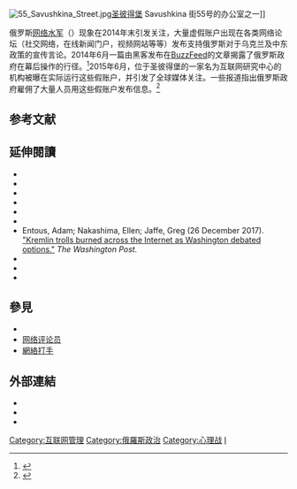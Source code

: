 {{noteTA|G1=IT}}
[[File:55_Savushkina_Street.jpg|thumb]][[圣彼得堡|圣彼得堡]] Savushkina 街55号的办公室之一]]

俄罗斯[[网络水军|网络水军]]（{{lang-en|Trolls from Olgino}}）现象在2014年末引发关注，大量虚假账户出现在各类网络论坛（社交网络，在线新闻门户，视频网站等等）发布支持俄罗斯对于乌克兰及中东政策的宣传言论。2014年6月一篇由黑客发布在[[BuzzFeed|BuzzFeed]]的文章揭露了俄罗斯政府在幕后操作的行径。<ref name="BuzzFeed_02.06.2014">{{Cite news|url=http://www.buzzfeed.com/maxseddon/documents-show-how-russias-troll-army-hit-america|title=Documents Show How Russia’s Troll Army Hit America|date=2014-06-02|language=en|author=Max Seddon|website=[[BuzzFeed|BuzzFeed]]|access-date=2016-06-12|archive-date=2016-05-10|archive-url=https://web.archive.org/web/20160510160755/https://www.buzzfeed.com/maxseddon/documents-show-how-russias-troll-army-hit-america|dead-url=no}}</ref>2015年6月，位于圣彼得堡的一家名为互联网研究中心的机构被曝在实际运行这些假账户，并引发了全球媒体关注。一些报道指出俄罗斯政府雇佣了大量人员用这些假账户发布信息。<ref>{{Cite news|url=https://share.america.gov/trolls-everything-you-wanted-to-know/|title=Everything you wanted to know about trolls but were afraid to ask|date=4 November 2015|publisher=U.S. State Dept. [[Bureau_of_International_Information_Programs|Bureau of International Information Programs]]|newspaper=[[ShareAmerica|ShareAmerica]]|accessdate=6 November 2015|language=en-US|author=<!--Staff writer(s); by-line is ShareAmerica.-->|archive-date=2017-10-07|archive-url=https://web.archive.org/web/20171007052712/https://share.america.gov/trolls-everything-you-wanted-to-know/|dead-url=yes}}</ref>

==参考文献==
{{Reflist}}

==延伸閱讀==
{{refbegin|2}}
* {{cite journal|title=Russia's Online-Comment Propaganda Army|author=Olga Khazan|journal=[[大西洋_(雜誌)|The Atlantic]]|date=9 October 2013|url=https://www.theatlantic.com/international/archive/2013/10/russias-online-comment-propaganda-army/280432/|access-date=2019-03-22|archive-date=2013-10-09|archive-url=https://web.archive.org/web/20131009161712/https://www.theatlantic.com/international/archive/2013/10/russias-online-comment-propaganda-army/280432/|dead-url=no}}
* {{cite journal|first=Adrian|last=Chen|authorlink=Adrian Chen|date=2 June 2015|url=https://www.nytimes.com/2015/06/07/magazine/the-agency.html|title=The Agency|journal=[[The_New_York_Times_Magazine|The New York Times Magazine]]|access-date=2019-03-22|archive-date=2019-10-13|archive-url=https://web.archive.org/web/20191013094224/https://www.nytimes.com/2015/06/07/magazine/the-agency.html|dead-url=no}}
* {{cite news|title=Russia's troll factory|first=Cory|last=Doctrow|author-link1=科利·多克托罗|publisher=[[Boing_Boing|Boing Boing]]|date=2 June 2015|url=http://boingboing.net/2015/06/02/russias-troll-factory.html|accessdate=2019-03-22|archive-date=2015-06-05|archive-url=https://web.archive.org/web/20150605041136/http://boingboing.net/2015/06/02/russias-troll-factory.html|dead-url=no}}
* {{cite news|title=A whistleblower is trying to bring down Russia’s secret Internet troll army|author=Karoun Demirjian|newspaper=[[The_Washington_Post|The Washington Post]]|date=4 June 2015|url=https://www.washingtonpost.com/blogs/worldviews/wp/2015/06/04/a-whistleblower-is-trying-to-bring-down-russias-secret-internet-troll-army/|accessdate=2019-03-22|archive-date=2015-07-18|archive-url=https://web.archive.org/web/20150718094818/https://www.washingtonpost.com/blogs/worldviews/wp/2015/06/04/a-whistleblower-is-trying-to-bring-down-russias-secret-internet-troll-army/|dead-url=no}}
* {{cite audio|title=Trolls for hire: Why are Russians being paid to wreak havoc online?|date=10 June 2015|url=http://www.cbc.ca/radio/q/schedule-for-wednesday-june-10-2015-1.3107352/trolls-for-hire-why-are-russians-being-paid-to-wreak-havoc-online-1.3107356|type=radio show podcast|work=[[Q_(radio_show)|Q]]|publisher=[[Canadian_Broadcasting_Corporation|Canadian Broadcasting Corporation]]|access-date=2019-03-22|archive-date=2020-09-24|archive-url=https://web.archive.org/web/20200924035818/https://www.cbc.ca/radio/q/schedule-for-wednesday-june-10-2015-1.3107352/trolls-for-hire-why-are-russians-being-paid-to-wreak-havoc-online-1.3107356|dead-url=no}}
* {{cite news|first=Caitlin|last=Dickerson|date=26 September 2017|url=https://www.nytimes.com/2017/09/26/magazine/how-fake-news-turned-a-small-town-upside-down.html|title=How Fake News Turned a Small Town Upside Down|newspaper=[[The_New_York_Times_Magazine|The New York Times Magazine]]|accessdate=2019-03-22|archive-date=2019-03-22|archive-url=https://web.archive.org/web/20190322161902/https://www.nytimes.com/2017/09/26/magazine/how-fake-news-turned-a-small-town-upside-down.html|dead-url=no}}
* Entous, Adam; Nakashima, Ellen; Jaffe, Greg (26 December 2017). [https://www.washingtonpost.com/world/national-security/kremlin-trolls-burned-across-the-internet-as-washington-debated-options/2017/12/23/e7b9dc92-e403-11e7-ab50-621fe0588340_story.html?hpid=hp_hp-top-table-main_infowars-250pm-1-duplicate%3Ahomepage%2Fsto "Kremlin trolls burned across the Internet as Washington debated options."]{{Wayback|url=https://www.washingtonpost.com/world/national-security/kremlin-trolls-burned-across-the-internet-as-washington-debated-options/2017/12/23/e7b9dc92-e403-11e7-ab50-621fe0588340_story.html?hpid=hp_hp-top-table-main_infowars-250pm-1-duplicate%3Ahomepage%2Fsto |date=20190702123143 }} ''The Washington Post.''
* {{cite web|url=http://www.timboucher.ca/tag/internet-research-agency/|title=Internet Research Agency|author=Boucher, Tim.|date=24 November 2017|website=timboucher.ca<!-- |accessdate=8 August 2018 -->|accessdate=2019-03-22|archive-date=2019-03-22|archive-url=https://web.archive.org/web/20190322161905/http://www.timboucher.ca/tag/internet-research-agency/|dead-url=no}}
* {{cite web|title=The IRA, Social Media and Political Polarization in the United States, 2012-2018|last1=Howard|first1=Philip N.|last2=Ganesh|first2=Bharath|last3=Liotsiou|first3=Dimitra|last4=Kelly|first4=John|last5=François|first5=Camille|format=PDF|date=17 December 2018|publisher=Computational Propaganda Research Project|url=https://commons.wikimedia.org/wiki/File:The_IRA,_Social_Media_and_Political_Polarization_in_the_United_States,_2012-2018.pdf|via=[[Wikimedia_Commons|Wikimedia Commons]]|author-link1=Philip N. Howard|access-date=2019-03-22|archive-date=2021-03-08|archive-url=https://web.archive.org/web/20210308035342/https://commons.wikimedia.org/wiki/File:The_IRA,_Social_Media_and_Political_Polarization_in_the_United_States,_2012-2018.pdf}}
* {{cite web|title=The Tactics & Tropes of the Internet Research Agency|url=https://commons.wikimedia.org/wiki/File:The_Tactics_%26_Tropes_of_the_Internet_Research_Agency.pdf|last1=DiResta|first1=Renee|last2=Shaffer|first2=Kris|last3=Ruppel|first3=Becky|last4=Sullivan|first4=David|last5=Matney|first5=Robert|last6=Fox|first6=Ryan|last7=Albright|first7=Jonathan|last8=Johnson|first8=Ben|publisher=New Knowledge|via=[[Wikimedia_Commons|Wikimedia Commons]]|access-date=2019-03-22|archive-date=2021-03-15|archive-url=https://web.archive.org/web/20210315134919/https://commons.wikimedia.org/wiki/File:The_Tactics_%26_Tropes_of_the_Internet_Research_Agency.pdf}}
{{refend}}

==參見==
{{Portal|網際網路|俄羅斯}}

*{{le|猶太互聯網防衛隊|Jewish Internet Defense Force}}
*[[网络评论员|网络评论员]]
*[[網絡打手|網絡打手]]

==外部連結==
* {{cite news |title=Russia Steps up Propaganda Push with Online 'Kremlin Trolls' |url=http://www.nbcnews.com/tech/internet/russia-steps-propaganda-push-online-kremlin-trolls-n366606 |author=Iuliia Subbotovska |date=29 May 2015 |language=en |agency=[[Associated_Press|AP]] |newspaper=[[NBC_News|NBC News]] |access-date=12 June 2016 |archive-date=2019-03-23 |archive-url=https://web.archive.org/web/20190323152154/https://www.nbcnews.com/tech/internet/russia-steps-propaganda-push-online-kremlin-trolls-n366606 |dead-url=no }}
* {{cite web |url=http://www.trolli.org/content/map.html |title=Все о троллях. Тролли - кто они? |trans-title=All the trolls. Trolls – Who are they? |year=2014 |language=ru |archive-url=https://web.archive.org/web/20160201053709/http://www.trolli.org/content/map.html |archive-date=2016-02-01 |access-date=12 June 2016 |dead-url=no }}
* {{cite web |url=http://uainfo.org/blognews/332255-v-seti-deystvitelno-rabotaet-banda-kremlevskih-trolley-imena-adresa-dokumenty.html |title=В Сети действительно работает банда кремлевских троллей. Имена, адреса, документы |trans-title=In web forums work the Kremlin's gang of trolls. Names, addresses, documents |date=31 May 2014 |language=ru |website=UAINFO |via=[[reddit|reddit]] |access-date=12 June 2016 |archive-date=2014-08-10 |archive-url=https://web.archive.org/web/20140810042104/http://uainfo.org/blognews/332255-v-seti-deystvitelno-rabotaet-banda-kremlevskih-trolley-imena-adresa-dokumenty.html |dead-url=yes }}

{{Authority control}}

[[Category:互联网管理|Category:互联网管理]]
[[Category:俄羅斯政治|Category:俄羅斯政治]]
[[Category:心理战|Category:心理战]]
[[Category:2022年俄乌战争后被歐盟制裁的俄羅斯实体|I]]